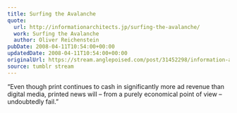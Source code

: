 ```yaml
---
title: Surfing the Avalanche
quote:
  url: http://informationarchitects.jp/surfing-the-avalanche/
  work: Surfing the Avalanche
  author: Oliver Reichenstein
pubDate: 2008-04-11T10:54:00+00:00
updatedDate: 2008-04-11T10:54:00+00:00
originalUrl: https://stream.anglepoised.com/post/31452298/information-architects-blog-archive-surfing
source: tumblr stream
---
```


&ldquo;Even though print continues to cash in significantly more ad revenue than digital media, printed news will &#8211; from a purely economical point of view &#8211; undoubtedly fail.&rdquo;
